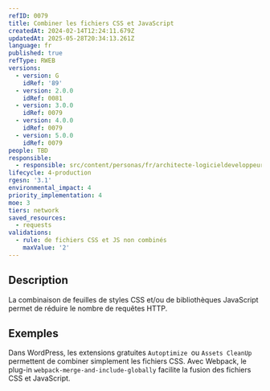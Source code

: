 ```yaml
---
refID: 0079
title: Combiner les fichiers CSS et JavaScript
createdAt: 2024-02-14T12:24:11.679Z
updatedAt: 2025-05-28T20:34:13.261Z
language: fr
published: true
refType: RWEB
versions:
  - version: G
    idRef: '89'
  - version: 2.0.0
    idRef: 0081
  - version: 3.0.0
    idRef: 0079
  - version: 4.0.0
    idRef: 0079
  - version: 5.0.0
    idRef: 0079
people: TBD
responsible:
  - responsible: src/content/personas/fr/architecte-logicieldeveloppeur.mdx
lifecycle: 4-production
rgesn: '3.1'
environmental_impact: 4
priority_implementation: 4
moe: 3
tiers: network
saved_resources:
  - requests
validations:
  - rule: de fichiers CSS et JS non combinés
    maxValue: '2'
---
```


## Description

La combinaison de feuilles de styles CSS et/ou de bibliothèques JavaScript permet de réduire le nombre de requêtes HTTP.

## Exemples

Dans WordPress, les extensions gratuites `Autoptimize `ou `Assets CleanUp` permettent de combiner simplement les fichiers CSS. Avec Webpack, le plug-in `webpack-merge-and-include-globally` facilite la fusion des fichiers CSS et JavaScript.
